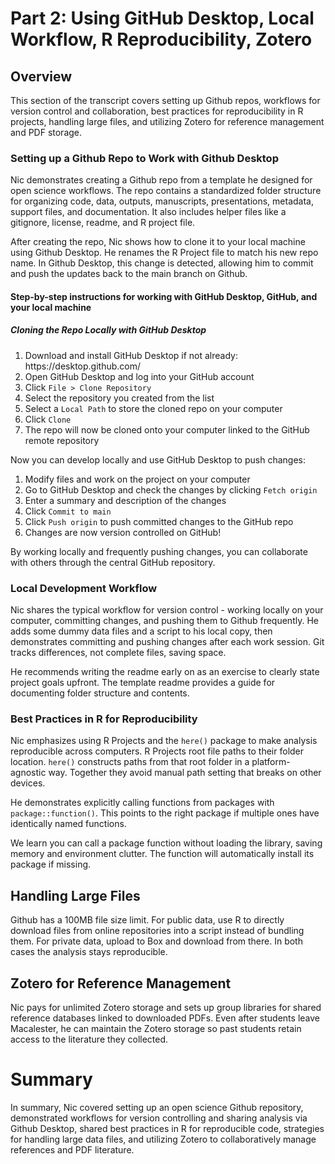 # Part 2: Using GitHub Desktop, Local Workflow, R Reproducibility, Zotero

## Overview

This section of the transcript covers setting up Github repos, workflows for version control and collaboration, best practices for reproducibility in R projects, handling large files, and utilizing Zotero for reference management and PDF storage.

### Setting up a Github Repo to Work with Github Desktop

Nic demonstrates creating a Github repo from a template he designed for open science workflows. The repo contains a standardized folder structure for organizing code, data, outputs, manuscripts, presentations, metadata, support files, and documentation. It also includes helper files like a gitignore, license, readme, and R project file.

After creating the repo, Nic shows how to clone it to your local machine using Github Desktop. He renames the R Project file to match his new repo name. In Github Desktop, this change is detected, allowing him to commit and push the updates back to the main branch on Github.

#### Step-by-step instructions for working with GitHub Desktop, GitHub, and your local machine

##### Cloning the Repo Locally with GitHub Desktop

1.  Download and install GitHub Desktop if not already: https://desktop.github.com/
2.  Open GitHub Desktop and log into your GitHub account
3.  Click `File > Clone Repository`
4.  Select the repository you created from the list\
5.  Select a `Local Path` to store the cloned repo on your computer
6.  Click `Clone`
7.  The repo will now be cloned onto your computer linked to the GitHub remote repository

Now you can develop locally and use GitHub Desktop to push changes:

1.  Modify files and work on the project on your computer\
2.  Go to GitHub Desktop and check the changes by clicking `Fetch origin`\
3.  Enter a summary and description of the changes\
4.  Click `Commit to main`
5.  Click `Push origin` to push committed changes to the GitHub repo
6.  Changes are now version controlled on GitHub!

By working locally and frequently pushing changes, you can collaborate with others through the central GitHub repository.

### Local Development Workflow

Nic shares the typical workflow for version control - working locally on your computer, committing changes, and pushing them to Github frequently. He adds some dummy data files and a script to his local copy, then demonstrates committing and pushing changes after each work session. Git tracks differences, not complete files, saving space.

He recommends writing the readme early on as an exercise to clearly state project goals upfront. The template readme provides a guide for documenting folder structure and contents.

### Best Practices in R for Reproducibility

Nic emphasizes using R Projects and the `here()` package to make analysis reproducible across computers. R Projects root file paths to their folder location. `here()` constructs paths from that root folder in a platform-agnostic way. Together they avoid manual path setting that breaks on other devices.

He demonstrates explicitly calling functions from packages with `package::function()`. This points to the right package if multiple ones have identically named functions.

We learn you can call a package function without loading the library, saving memory and environment clutter. The function will automatically install its package if missing.

## Handling Large Files

Github has a 100MB file size limit. For public data, use R to directly download files from online repositories into a script instead of bundling them. For private data, upload to Box and download from there. In both cases the analysis stays reproducible.

## Zotero for Reference Management

Nic pays for unlimited Zotero storage and sets up group libraries for shared reference databases linked to downloaded PDFs. Even after students leave Macalester, he can maintain the Zotero storage so past students retain access to the literature they collected.

# Summary

In summary, Nic covered setting up an open science Github repository, demonstrated workflows for version controlling and sharing analysis via Github Desktop, shared best practices in R for reproducible code, strategies for handling large data files, and utilizing Zotero to collaboratively manage references and PDF literature.
